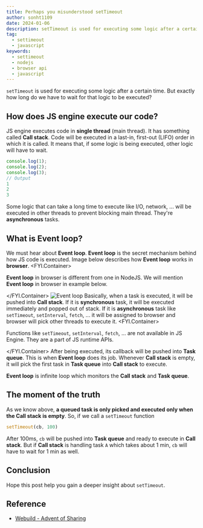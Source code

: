 ```yaml
---
title: Perhaps you misunderstood setTimeout
author: sonht1109
date: 2024-01-06
description: setTimeout is used for executing some logic after a certain time. But exactly how long do we have to wait for that logic to be executed?
tag:
  - settimeout
  - javascript
keywords:
  - settimeout
  - nodejs
  - browser api
  - javascript
---
```


`setTimeout` is used for executing some logic after a certain time. But exactly how long do we have to wait for that logic to be executed?

## How does JS engine execute our code?
JS engine executes code in __single thread__ (main thread). It has something called __Call stack__.
Code will be executed in a last-in, first-out (LIFO) order in which it is called. It means that, if some logic is being executed, other logic will have to wait.
```javascript
console.log(1);
console.log(2);
console.log(3);
// Output
1
2
3
```
Some logic that can take a long time to execute like I/O, network, ... will be executed in other threads to prevent blocking main thread.
They're __asynchronous__ tasks.

## What is Event loop?
We must hear about __Event loop__. __Event loop__ is the secret mechanism behind how JS code is executed. Image below describes how __Event loop__ works in __browser__.
<FYI type="warning">
  <FYI.Container>
    <p>__Event loop__ in browser is different from one in NodeJS. We will mention __Event loop__ in browser in example below.</p>
  </FYI.Container>
</FYI>
![Event loop](../../../public/images/perharps-you-missunderstood-settimeout-1.png)
Basically, when a task is executed, it will be pushed into __Call stack__.
If it is __synchronous__ task, it will be executed immediately and popped out of stack.
If it is __asynchronous__ task like `setTimeout`, `setInterval`, `fetch`, ... it will be assigned to browser and browser will pick other threads to execute it.
<FYI type="warning">
  <FYI.Container>
    <p>Functions like `setTimeout`, `setInterval`, `fetch`, ... are not available in JS Engine. They are a part of JS runtime APIs.</p>
  </FYI.Container>
</FYI>
After being executed, its callback will be pushed into __Task queue__. This is when __Event loop__ does its job.
Whenever __Call stack__ is empty, it will pick the first task in __Task queue__ into __Call stack__ to execute.

__Event loop__ is infinite loop which monitors the __Call stack__ and __Task queue__.

## The moment of the truth
As we know above, __a queued task is only picked and executed only when the __Call stack__ is empty__.
So, if we call a `setTimeout` function
```javascript
setTimeout(cb, 100)
```
After 100ms, `cb` will be pushed into __Task queue__ and ready to execute in __Call stack__.
But if __Call stack__ is handling task `A` which takes about 1 min, `cb` will have to wait for 1 min as well.

## Conclusion
Hope this post help you gain a deeper insight about `setTimeout`.

## Reference
- [Webuild - Advent of Sharing](https://github.com/webuild-community/advent-of-sharing/blob/main/2022/day-17.md)
